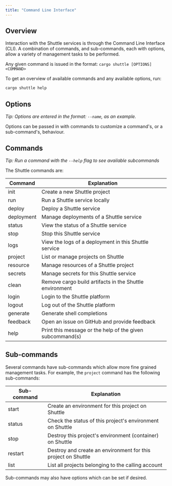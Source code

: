 ```yaml
---
title: "Command Line Interface"
---
```


## Overview

Interaction with the Shuttle services is through the Command Line Interface (CLI).
A combination of commands, and sub-commands, each with options, allow a variety of management tasks to be performed.

Any given command is issued in the format: `cargo shuttle [OPTIONS] <COMMAND>`

To get an overview of available commands and any available options, run:

```bash
cargo shuttle help
```

## Options

*Tip: Options are entered in the format: `--name`, as an example.*

Options can be passed in with commands to customize a command's, or a sub-command's, behaviour.

## Commands

*Tip: Run a command with the `--help` flag to see available subcommands*

The Shuttle commands are:

| Command    | Explanation |
| ---------- | ----------- |
| init       | Create a new Shuttle project |
| run        | Run a Shuttle service locally |
| deploy     | Deploy a Shuttle service |
| deployment | Manage deployments of a Shuttle service |
| status     | View the status of a Shuttle service |
| stop       | Stop this Shuttle service |
| logs       | View the logs of a deployment in this Shuttle service |
| project    | List or manage projects on Shuttle |
| resource   | Manage resources of a Shuttle project |
| secrets    | Manage secrets for this Shuttle service |
| clean      | Remove cargo build artifacts in the Shuttle environment |
| login      | Login to the Shuttle platform |
| logout     | Log out of the Shuttle platform |
| generate   | Generate shell completions |
| feedback   | Open an issue on GitHub and provide feedback |
| help       | Print this message or the help of the given subcommand(s) |

## Sub-commands

Several commands have sub-commands which allow more fine grained management tasks.
For example, the `project` command has the following sub-commands:

| Sub-command | Explanation |
| ----------- | ----------- |
| start       | Create an environment for this project on Shuttle |
| status      | Check the status of this project's environment on Shuttle |
| stop        | Destroy this project's environment (container) on Shuttle |
| restart     | Destroy and create an environment for this project on Shuttle |
| list        | List all projects belonging to the calling account |

Sub-commands may also have options which can be set if desired.
